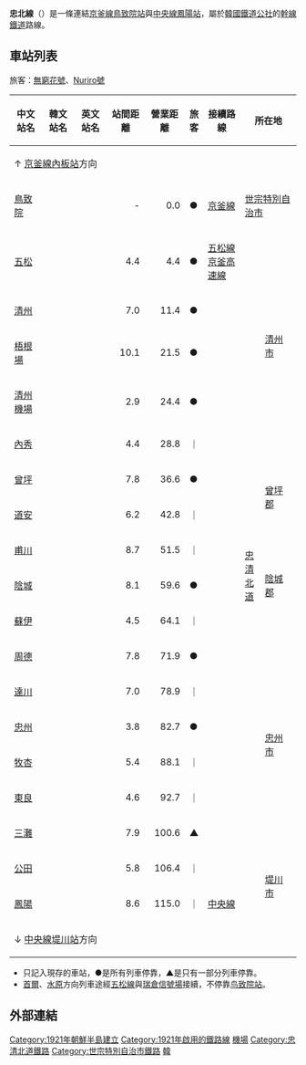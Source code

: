 {{鐵道路線情報
|諺文 = 충북선
|漢字 = 忠北線
|馬-賴式 = Ch'ungbuk sŏn
|文觀部式 = Chungbuk seon
|路線名稱 = 忠北線
|路線顏色 = {{韓國鐵道路線色|KR}}
|圖片 = Korail Chungbuk Line.png
|圖片說明 = 忠北線的位置
|圖片大小 = 
|種類 = [[幹線鐵道|幹線鐵道]]
|國家 = {{KOR}}
|狀態 = 營業中
|起點 = [[鳥致院站|鳥致院站]]<br />（[[世宗特別自治市|世宗特別自治市]]{{link-ko|鳥致院邑|조치원읍}}원里）
|終點 = [[鳳陽站_(忠清北道)|鳳陽站]]<br />（[[忠清北道|忠清北道]][[堤川市|堤川市]]{{link-ko|鳳陽邑|봉양읍}}）
|站數 = 19個
|載客量 = 
|通車 = 1921年11月1日
|擁有者 = [[大韓民國政府|大韓民國政府]]<br />（委托[[韓國鐵道設施公團|韓國鐵道設施公團]]）
|營運者 = [[韓國鐵道公社|韓國鐵道公社]]
|營業距離 = 115.0公里
|實際距離 = 
|軌距 = 1,435毫米（[[標準軌|標準軌]]）
|軌道數量 = [[單線鐵路|1]]（[[五松站|五松]]－[[鳥致院站|鳥致院]]）<br>[[複線鐵路|2]]（[[鳳陽站_(忠清北道)|鳳陽]]－[[五松站|五松]]）
|電氣化方式 = 高架電纜<br />[[交流電|交流電]] 25,000V
|保安裝置 = [[自動列車停止裝置|ATS]]
}}
{{忠北線RDT}}
'''忠北線'''（{{kor|諺=충북선|漢=忠北線|羅=Chungbuk seon|f=y}}）是一條連結[[京釜線|京釜線]][[鳥致院站|鳥致院站]]與[[中央線_(韓國)|中央線]][[鳳陽站_(忠清北道)|鳳陽站]]，屬於[[韓國鐵道公社|韓國鐵道公社]]的[[幹線鐵道|幹線鐵道]]路線。
== 車站列表 ==
旅客：[[無窮花號|無窮花號]]、[[Nuriro號|Nuriro號]]
{| class="wikitable" style="text-align: center;"
|- style="border-bottom: solid 0.25em {{韓國鐵道路線色|KR}};"
! 中文站名
! 韓文站名
! 英文站名
! 站間距離
! 營業距離
! style="width:15px;"|旅客
! 接續路線
! colspan="2"| 所在地
! 備註
|-
|colspan="15"|↑ [[京釜線|京釜線]][[內板信號場|內板站]]方向
|-
| [[鳥致院站|鳥致院]]
| {{lang|ko|조치원}}
| {{lang|en|Jochiwon}}
| style="text-align: right;" | -
| style="text-align: right;" |0.0
| ●
| [[京釜線|京釜線]]
| colspan="2" | [[世宗特別自治市|世宗特別自治市]]<br />{{link-ja|鳥致院邑|조치원읍}}
| 可換乘前往[[京釜線|京釜線]]或[[湖南線|湖南線]]的列車
|-
| [[五松站|五松]]
| {{lang|ko|오송}}
| {{lang|en|Osong}}
| style="text-align: right;" | 4.4
| style="text-align: right;" | 4.4
| ●
| [[五松線|五松線]]<br />[[京釜高速線|京釜高速線]]
| style="width: 1.2em;" rowspan="18" |[[忠清北道|忠清北道]]
| rowspan="5" | [[清州市|清州市]]
| [[KTX|KTX]]轉乘站<br />{{link-ko|O-train|O-train}}停靠站
|-
| [[清州站|清州]]
| {{lang|ko|청주}}
| {{lang|en|Cheongju}}
| style="text-align: right;" |7.0
| style="text-align: right;" |11.4
| ●
|
| {{link-ko|O-train|O-train}}停靠站
|-
| [[梧根場站|梧根場]]
| {{lang|ko|오근장}}
| {{lang|en|Ogeunjang}}
| style="text-align: right;" | 10.1
| style="text-align: right;" | 21.5
| ●
| 
| 
|-
| [[清州機場站|清州機場]]
| {{lang|ko|청주공항}}
| {{lang|en|Cheongju Int'l Airport}}
| style="text-align: right;" | 2.9
| style="text-align: right;" | 24.4
| ●
| 
| 
|-
| [[內秀站|內秀]]
| {{lang|ko|내수}}
| {{lang|en|Naesu}}
| style="text-align: right;" | 4.4
| style="text-align: right;" | 28.8
| ｜
| 
| 
|-
| [[曾坪站|曾坪]]
| {{lang|ko|증평}}
| {{lang|en|Jeungpyeong}}
| style="text-align: right;" | 7.8
| style="text-align: right;" | 36.6
| ●
| 
| rowspan="2" | [[曾坪郡|曾坪郡]]
| 
|-
| [[道安站_(忠清北道)|道安]]
| {{lang|ko|도안}}
| {{lang|en|Doan}}
| style="text-align: right;" | 6.2
| style="text-align: right;" | 42.8
| ｜
| 
| 
|-
| [[甫川站|甫川]]
| {{lang|ko|보천}}
| {{lang|en|Bocheon}}
| style="text-align: right;" | 8.7
| style="text-align: right;" | 51.5
| ｜
| 
| rowspan="3" | [[陰城郡|陰城郡]]
| 
|-
| [[陰城站|陰城]]
| {{lang|ko|음성}}
| {{lang|en|Eumseong}}
| style="text-align: right;" | 8.1
| style="text-align: right;" | 59.6
| ●
| 
| 
|-
| [[蘇伊站|蘇伊]]
| {{lang|ko|소이}}
| {{lang|en|Soi}}
| style="text-align: right;" | 4.5
| style="text-align: right;" | 64.1
| ｜
| 
| 
|-
| [[周德站|周德]]
| {{lang|ko|주덕}}
| {{lang|en|Judeok}}
| style="text-align: right;" | 7.8
| style="text-align: right;" | 71.9
| ●
| 
| rowspan="6" | [[忠州市|忠州市]]
| 
|-
| [[達川站|達川]]
| {{lang|ko|달천}}
| {{lang|en|Dalcheon}}
| style="text-align: right;" | 7.0
| style="text-align: right;" | 78.9
| ｜
| 
| 
|-
| [[忠州站|忠州]]
| {{lang|ko|충주}}
| {{lang|en|Chungju}}
| style="text-align: right;" | 3.8
| style="text-align: right;" | 82.7
| ●
|
| {{link-ko|O-train|O-train}}停靠站
|-
| [[牧杏站|牧杏]]
| {{lang|ko|목행}}
| {{lang|en|Mokhaeng}}
| style="text-align: right;" | 5.4
| style="text-align: right;" | 88.1
| ｜
| 
| 
|-
| [[東良站|東良]]
| {{lang|ko|동량}}
| {{lang|en|Dongnyang}}
| style="text-align: right;" | 4.6
| style="text-align: right;" | 92.7
| ｜
| 
| 
|-
| [[三灘站|三灘]]
| {{lang|ko|삼탄}}
| {{lang|en|Samtan}}
| style="text-align: right;" | 7.9
| style="text-align: right;" | 100.6
| ▲
| 
| 
|-
| [[公田站|公田]]
| {{lang|ko|공전}}
| {{lang|en|Gongjeon}}
| style="text-align: right;" | 5.8
| style="text-align: right;" | 106.4
| ｜
| 
| rowspan="2" | [[堤川市|堤川市]]
| 
|-
| [[鳳陽站_(忠清北道)|鳳陽]]
| {{lang|ko|봉양}}
| {{lang|en|Bongyang}}
| style="text-align: right;" | 8.6
| style="text-align: right;" | 115.0
| ｜

| [[中央線_(韓國)|中央線]]
| 
|-
|colspan="15"|↓ [[中央線_(韓國)|中央線]][[堤川站|堤川站]]方向
|}

* 只記入現存的車站，●是所有列車停靠，▲是只有一部分列車停靠。
* [[首爾|首爾]]、[[水原|水原]]方向列車途經[[五松線|五松線]]與[[瑞倉信號場|瑞倉信號場]]接續，不停靠[[鸟致院站|鸟致院站]]。

== 外部連結 ==
{{Template group
|title = 韓國鐵路軌道相關導航模板
|list =
{{忠北線}}
{{韓國鐵道公社路線}}
}}
{{Portal bar|韓國|首爾|世宗|忠清北道|鐵路|城市軌道交通|韓國鐵路|航空}}
{{DEFAULTSORT:Gimpo Goldline}}
[[Category:1921年朝鮮半島建立|Category:1921年朝鮮半島建立]]
[[Category:1921年啟用的鐵路線|Category:1921年啟用的鐵路線]]
[[Category:韓國鐵路線|機場]]
[[Category:忠清北道鐵路|Category:忠清北道鐵路]]
[[Category:世宗特別自治市鐵路|Category:世宗特別自治市鐵路]]
[[Category:機場聯絡軌道系統|韓]]